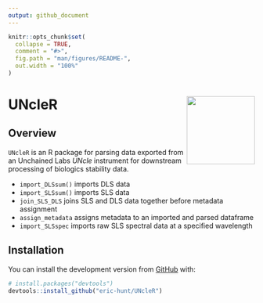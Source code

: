 ```yaml
---
output: github_document
---
```


<!-- README.md is generated from README.Rmd. Please edit that file -->

```r
knitr::opts_chunk$set(
  collapse = TRUE,
  comment = "#>",
  fig.path = "man/figures/README-",
  out.width = "100%"
)
```
# UNcleR <img src='man/figures/logo.png' align="right" height="139" />

<!-- badges: start -->
<!-- badges: end -->

## Overview

`UNcleR` is an R package for parsing data exported from an Unchained Labs *UNcle* instrument for downstream processing of biologics stability data.

* `import_DLSsum()` imports DLS data
* `import_SLSsum()` imports SLS data
* `join_SLS_DLS` joins SLS and DLS data together before metadata assignment
* `assign_metadata` assigns metadata to an imported and parsed dataframe
* `import_SLSspec` imports raw SLS spectral data at a specified wavelength

## Installation
<!--
You can install the released version of UNcleR from [CRAN](https://CRAN.R-project.org) with:

``` r
install.packages("UNcleR")
```
-->
You can install the development version from [GitHub](https://github.com/) with:

``` r
# install.packages("devtools")
devtools::install_github("eric-hunt/UNcleR")
```
<!--
## Example

This is a basic example which shows you how to solve a common problem:

```r
## library(UNcleR)
## basic example code
```
-->
